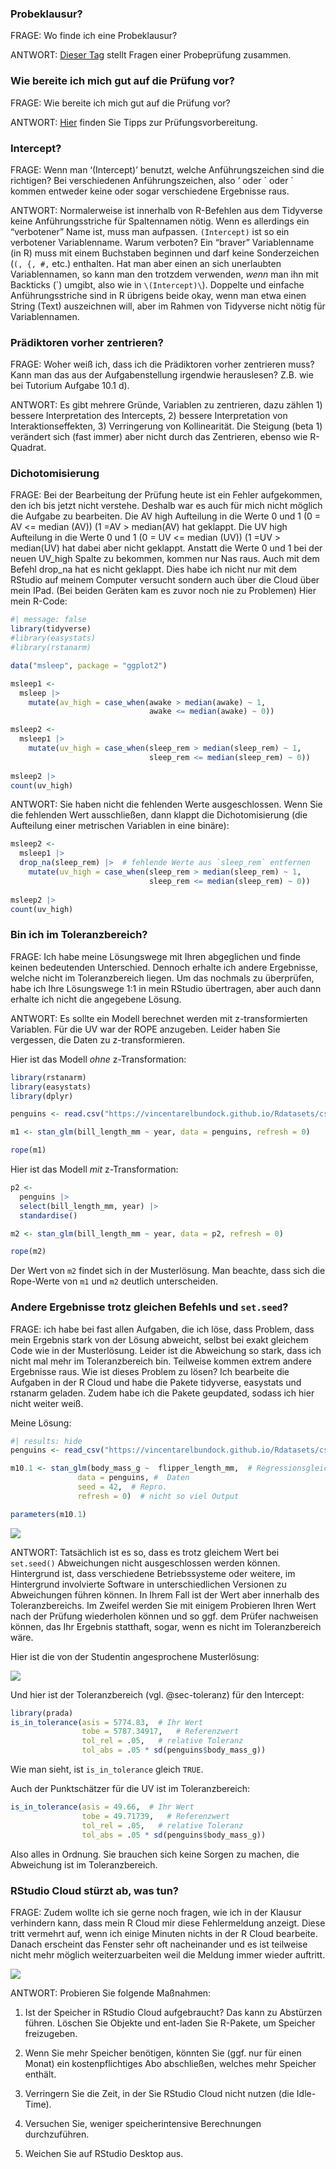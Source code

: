 

### Probeklausur?

FRAGE: Wo finde ich eine Probeklausur? 

ANTWORT: [Dieser Tag](https://datenwerk.netlify.app/#category=qm2-pruefung)  stellt Fragen einer Probeprüfung zusammen.


### Wie bereite ich mich gut auf die Prüfung vor? 
FRAGE: Wie bereite ich mich gut auf die Prüfung vor? 

ANTWORT:
[Hier](https://hinweisbuch.netlify.app/hinweise-pruefungsvorbereitung-frame) finden Sie Tipps zur Prüfungsvorbereitung.


### Intercept?

FRAGE: Wenn man '(Intercept)' benutzt, welche Anführungszeichen sind die richtigen? Bei verschiedenen Anführungszeichen, also ' oder \` oder ´ kommen entweder keine oder sogar verschiedene Ergebnisse raus. 

ANTWORT: Normalerweise ist innerhalb von R-Befehlen aus dem Tidyverse keine Anführungsstriche für Spaltennamen nötig. Wenn es allerdings ein "verbotener" Name ist, muss man aufpassen. `(Intercept)` ist so ein verbotener Variablenname. Warum verboten? Ein "braver" Variablenname (in R) muss mit einem Buchstaben beginnen und darf keine Sonderzeichen (`(, {, #,` etc.) enthalten. Hat man aber einen an sich unerlaubten Variablennamen, so kann man den trotzdem verwenden, *wenn* man ihn mit Backticks (\`) umgibt, also wie in `\(Intercept)\`). Doppelte und einfache Anführungsstriche sind in R übrigens beide okay, wenn man etwa einen String (Text) auszeichnen will, aber im Rahmen von Tidyverse nicht nötig für Variablennamen.



### Prädiktoren vorher zentrieren?

FRAGE: Woher weiß ich, dass ich die Prädiktoren vorher zentrieren muss? Kann man das aus der Aufgabenstellung irgendwie herauslesen? Z.B. wie bei Tutorium Aufgabe 10.1 d). 

ANTWORT: Es gibt mehrere Gründe, Variablen zu zentrieren, dazu zählen 1) bessere Interpretation des Intercepts, 2) bessere Interpretation von Interaktionseffekten, 3) Verringerung von Kollinearität. Die Steigung (beta 1) verändert sich (fast immer) aber nicht durch das Zentrieren, ebenso wie R-Quadrat.


### Dichotomisierung

FRAGE: Bei der Bearbeitung der Prüfung heute ist ein Fehler aufgekommen, den ich bis jetzt nicht verstehe. Deshalb war es auch für mich nicht möglich die Aufgabe zu bearbeiten. Die AV high Aufteilung in die Werte 0 und 1 (0 = AV <= median (AV)) (1 =AV > median(AV) hat geklappt.
Die UV high Aufteilung in die Werte 0 und 1 (0 = UV <= median (UV)) (1 =UV > median(UV) hat dabei aber nicht geklappt.
Anstatt die Werte 0 und 1 bei der neuen UV_high Spalte zu bekommen, kommen nur Nas raus. Auch mit dem Befehl drop_na hat es nicht geklappt. Dies habe ich nicht nur mit dem RStudio auf meinem Computer versucht sondern auch über die Cloud über mein IPad. (Bei beiden Geräten kam es zuvor noch nie zu Problemen) Hier mein R-Code:


```r
#| message: false
library(tidyverse)
#library(easystats)
#library(rstanarm)

data("msleep", package = "ggplot2")

msleep1 <-
  msleep |> 
    mutate(av_high = case_when(awake > median(awake) ~ 1,
                               awake <= median(awake) ~ 0))

msleep2 <-
  msleep1 |> 
    mutate(uv_high = case_when(sleep_rem > median(sleep_rem) ~ 1,
                               sleep_rem <= median(sleep_rem) ~ 0))
  
msleep2 |> 
count(uv_high)
```

ANTWORT: Sie haben nicht die fehlenden Werte ausgeschlossen. Wenn Sie die fehlenden Wert ausschließen, dann klappt die Dichotomisierung (die Aufteilung einer metrischen Variablen in eine binäre):


```r
msleep2 <-
  msleep1 |> 
  drop_na(sleep_rem) |>  # fehlende Werte aus `sleep_rem` entfernen
    mutate(uv_high = case_when(sleep_rem > median(sleep_rem) ~ 1,
                               sleep_rem <= median(sleep_rem) ~ 0))
  
msleep2 |> 
count(uv_high)
```


### Bin ich im Toleranzbereich?

FRAGE: Ich habe meine Lösungswege mit Ihren abgeglichen und finde keinen bedeutenden Unterschied. Dennoch erhalte ich andere Ergebnisse, welche nicht im Toleranzbereich liegen. Um das nochmals zu überprüfen, habe ich Ihre Lösungswege 1:1 in mein RStudio übertragen, aber auch dann erhalte ich nicht die angegebene Lösung. 

ANTWORT: Es sollte ein Modell berechnet werden mit z-transformierten Variablen. Für die UV war der ROPE anzugeben. Leider haben Sie vergessen, die Daten zu z-transformieren.

Hier ist das Modell *ohne* z-Transformation:

```r
library(rstanarm)
library(easystats)
library(dplyr)

penguins <- read.csv("https://vincentarelbundock.github.io/Rdatasets/csv/palmerpenguins/penguins.csv")

m1 <- stan_glm(bill_length_mm ~ year, data = penguins, refresh = 0)

rope(m1)
```

Hier ist das Modell *mit* z-Transformation:

```r
p2 <- 
  penguins |> 
  select(bill_length_mm, year) |> 
  standardise()

m2 <- stan_glm(bill_length_mm ~ year, data = p2, refresh = 0)

rope(m2)
```


Der Wert von `m2` findet sich in der Musterlösung. Man beachte, dass sich die Rope-Werte von `m1` und `m2` deutlich unterscheiden.


### Andere Ergebnisse trotz gleichen Befehls und `set.seed`?

FRAGE: ich habe bei fast allen Aufgaben, die ich löse, dass Problem, dass mein Ergebnis stark von der Lösung abweicht, selbst bei exakt gleichem Code wie in der Musterlösung.
Leider ist die Abweichung so stark, dass ich nicht mal mehr im Toleranzbereich bin.
Teilweise kommen extrem andere Ergebnisse raus. Wie ist dieses Problem zu lösen?
Ich bearbeite die Aufgaben in der R Cloud und habe die Pakete tidyverse, easystats und rstanarm geladen.
Zudem habe ich die Pakete geupdated, sodass ich hier nicht weiter weiß.

Meine Lösung:


```r
#| results: hide
penguins <- read_csv("https://vincentarelbundock.github.io/Rdatasets/csv/palmerpenguins/penguins.csv")

m10.1 <- stan_glm(body_mass_g ~  flipper_length_mm,  # Regressionsgleichung
               data = penguins, #  Daten
               seed = 42,  # Repro.
               refresh = 0)  # nicht so viel Output

parameters(m10.1)
```


![](img/toleranzbereich.png)


ANTWORT: Tatsächlich ist es so, dass es trotz gleichem Wert bei `set.seed()` Abweichungen nicht ausgeschlossen werden können. 
Hintergrund ist, dass verschiedene Betriebssysteme oder weitere, im Hintergrund involvierte Software in unterschiedlichen Versionen zu Abweichungen führen können.
In Ihrem Fall ist der Wert aber innerhalb des Toleranzbereichs.
Im Zweifel werden Sie mit einigem Probieren Ihren Wert nach der Prüfung wiederholen können und so ggf. dem Prüfer nachweisen können, das Ihr Ergebnis statthaft, sogar, wenn es nicht im Toleranzbereich wäre.

Hier ist die von der Studentin angesprochene Musterlösung:

![](img/toleranz2.png)


Und hier ist der Toleranzbereich (vgl. @sec-toleranz) für den Intercept:

```r
library(prada)
is_in_tolerance(asis = 5774.83,  # Ihr Wert
                tobe = 5787.34917,   # Referenzwert
                tol_rel = .05,   # relative Toleranz
                tol_abs = .05 * sd(penguins$body_mass_g))
```

Wie man sieht, ist `is_in_tolerance` gleich `TRUE`. 

Auch der Punktschätzer für die UV ist im Toleranzbereich:

```r
is_in_tolerance(asis = 49.66,  # Ihr Wert
                tobe = 49.71739,   # Referenzwert
                tol_rel = .05,   # relative Toleranz
                tol_abs = .05 * sd(penguins$body_mass_g))
```


Also alles in Ordnung. Sie brauchen sich keine Sorgen zu machen, die Abweichung ist im Toleranzbereich.



### RStudio Cloud stürzt ab, was tun?

FRAGE: Zudem wollte ich sie gerne noch fragen, wie ich in der Klausur verhindern kann, dass mein R Cloud mir diese Fehlermeldung anzeigt. Diese tritt vermehrt auf, wenn ich einige Minuten nichts in der R Cloud bearbeite. Danach erscheint das Fenster sehr oft nacheinander und es ist teilweise nicht mehr möglich weiterzuarbeiten weil die Meldung immer wieder auftritt.

![](img/rstudio-cloud-crash.png)


ANTWORT: Probieren Sie folgende Maßnahmen:

1. Ist der Speicher in RStudio Cloud aufgebraucht? Das kann zu Abstürzen führen. Löschen Sie Objekte und ent-laden Sie R-Pakete, um Speicher freizugeben.

2. Wenn Sie mehr Speicher benötigen, könnten Sie (ggf. nur für einen Monat) ein kostenpflichtiges Abo abschließen, welches mehr Speicher enthält.

3. Verringern Sie die Zeit, in der Sie RStudio Cloud nicht nutzen (die Idle-Time).

4. Versuchen Sie, weniger speicherintensive Berechnungen durchzuführen.

5. Weichen Sie auf RStudio Desktop aus.



